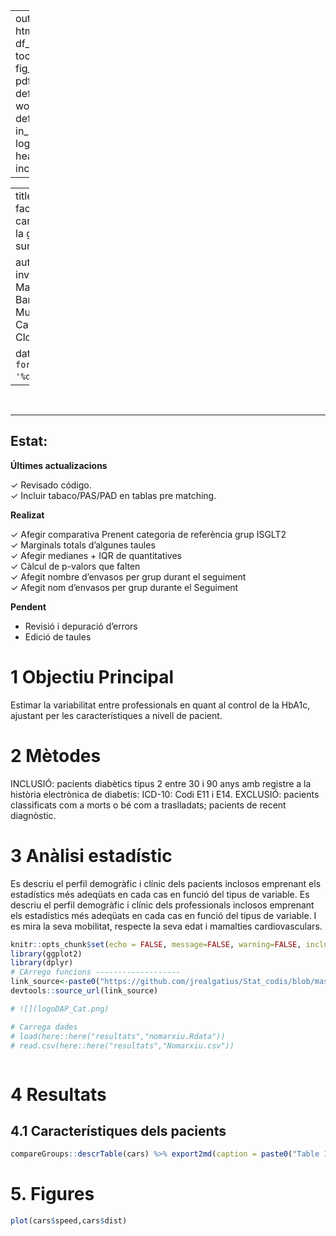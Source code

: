 
---
output:
  html_document:
    df_print: paged
    toc: true
    fig_caption: true
  pdf_document: default
  word_document: default  
  in_header: logoDAP_Cat.png
  header-includes: \usepackage{draftwatermark}
  
---

---
title: "Malalties i factors de risc cardiovascular en la gent gran que surt poc de casa"

author: "Equip investigador - A Matías, B Barrachina, M Mules, J Cantonigòs , J Clota, D Mauri"

date: "`r format(Sys.time(), '%d %B, %Y')`"
---

&nbsp;
<script>
   $(document).ready(function() {
     $head = $('#header');
     $head.prepend('<img src=\"logoIDIAP.png\" style=\"float: right ;width: 130px;\"/>')
     $head.prepend('<img src=\"logo_bio.jpg\" style=\"margin-left:25% ;width: 80px;\"/>')
     $head.prepend('<img src=\"logoDAP_Cat.png\" style=\"float: left:1;width: 185px;\"/>')
   });
</script>



****

## Estat:

**Últimes actualizacions** 

&check; Revisado código.  <br/>
&check; Incluir tabaco/PAS/PAD en tablas pre matching.  <br/>


**Realizat**

&check; Afegir comparativa Prenent categoria de referència grup ISGLT2  <br/>
&check; Marginals totals d'algunes taules   <br/>
&check; Afegir medianes + IQR de quantitatives  <br/>
&check; Càlcul de p-valors que falten <br/>
&check; Afegit nombre d'envasos per grup durant el seguiment <br/>
&check; 
Afegit nom d'envasos per grup durante el Seguiment <br/>

**Pendent**

* Revisió i depuració d'errors 
* Edició de taules 

# 1 Objectiu Principal

Estimar la variabilitat entre professionals en quant al control de la HbA1c, ajustant per les característiques a nivell de pacient.

# 2 Mètodes

INCLUSIÓ: pacients diabètics tipus 2 entre 30 i 90 anys amb registre a la història electrònica de diabetis: ICD-10: Codi E11 i E14.
EXCLUSIÓ: pacients classificats com a morts o bé com a traslladats; pacients de recent diagnòstic.

# 3 Anàlisi estadístic
Es descriu el perfil demogràfic i clínic dels pacients inclosos emprenant els estadístics més adeqüats en cada cas en funció del tipus de variable. Es descriu el perfil demogràfic i clínic dels professionals inclosos emprenant els estadístics més adeqüats en cada cas en funció del tipus de variable.
I es mira la seva mobilitat, respecte la seva edat i mamalties cardiovasculars.




```r
knitr::opts_chunk$set(echo = FALSE, message=FALSE, warning=FALSE, include=F,size="huge")
library(ggplot2)
library(dplyr)
# CArrego funcions -------------------
link_source<-paste0("https://github.com/jrealgatius/Stat_codis/blob/master/funcions_propies.R","?raw=T")
devtools::source_url(link_source)
```


```r
# ![](logoDAP_Cat.png)
```


```r
# Carrega dades
# load(here::here("resultats","nomarxiu.Rdata"))
# read.csv(here::here("resultats","Nomarxiu.csv"))
```


```r
```


# 4 Resultats

## 4.1 Característiques dels pacients


```r
compareGroups::descrTable(cars) %>% export2md(caption = paste0("Table 1: Sociodemographic variables pre matching"))
```

# 5. Figures

```r
plot(cars$speed,cars$dist)
```
